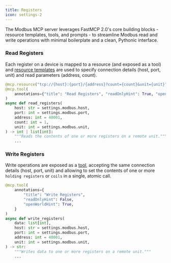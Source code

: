 ```yaml
---
title: Registers
icon: settings-2
---
```


The Modbus MCP server leverages FastMCP 2.0's core building blocks - resource templates, tools, and prompts - to streamline Modbus read and write operations with minimal boilerplate and a clean, Pythonic interface.

### Read Registers

Each register on a device is mapped to a resource (and exposed as a tool) and [resource templates](https://gofastmcp.com/servers/resources#resource-templates) are used to specify connection details (host, port, unit) and read parameters (address, count).

```python
@mcp.resource("tcp://{host}:{port}/{address}?count={count}&unit={unit}")
@mcp.tool(
    annotations={"title": "Read Registers", "readOnlyHint": True, "openWorldHint": True}
)
async def read_registers(
    host: str = settings.modbus.host,
    port: int = settings.modbus.port,
    address: int = 40001,
    count: int = 1,
    unit: int = settings.modbus.unit,
) -> int | list[int]:
    """Reads the contents of one or more registers on a remote unit."""
    ...
```

### Write Registers

Write operations are exposed as a [tool](https://gofastmcp.com/servers/tools), accepting the same connection details (host, port, unit) and allowing to set the contents of one or more `holding registers` or `coils` in a single, atomic call.

```python
@mcp.tool(
    annotations={
        "title": "Write Registers",
        "readOnlyHint": False,
        "openWorldHint": True,
    }
)
async def write_registers(
    data: list[int],
    host: str = settings.modbus.host,
    port: int = settings.modbus.port,
    address: int = 40001,
    unit: int = settings.modbus.unit,
) -> str:
    """Writes data to one or more registers on a remote unit."""
    ...
```
